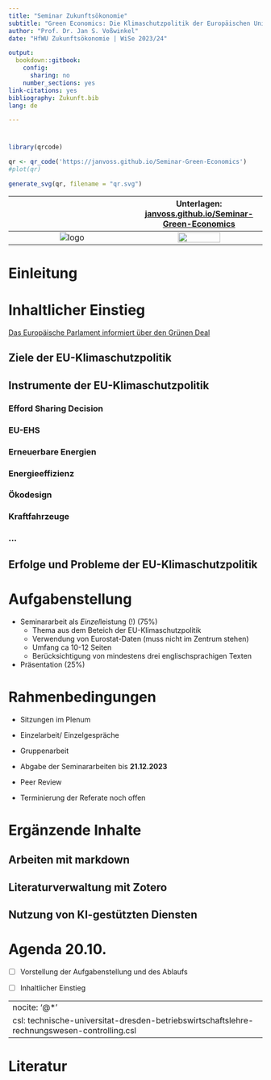 ```yaml
---
title: "Seminar Zukunftsökonomie"
subtitle: "Green Economics: Die Klimaschutzpolitik der Europäischen Union"
author: "Prof. Dr. Jan S. Voßwinkel"
date: "HfWU Zukunftsökonomie | WiSe 2023/24"

output:
  bookdown::gitbook:
    config:
      sharing: no
    number_sections: yes
link-citations: yes
bibliography: Zukunft.bib
lang: de

---
```


#  {-}

```r
library(qrcode)

qr <- qr_code('https://janvoss.github.io/Seminar-Green-Economics')
#plot(qr)

generate_svg(qr, filename = "qr.svg")

```



 ${}$             |  Unterlagen: [janvoss.github.io/Seminar-Green-Economics](https://janvoss.github.io/Seminar-Green-Economics)
:-------------------------:|:-------------------------:
![logo](logo.png)  |  ![](qr.svg){width=60% }


# Einleitung

# Inhaltlicher Einstieg

[Das Europäische Parlament informiert über den Grünen Deal](https://www.europarl.europa.eu/news/de/headlines/society/20200618STO81513/gruner-deal-schlussel-zu-einer-klimaneutralen-und-nachhaltigen-eu?at_campaign=20234-Green&at_medium=Google_Ads&at_platform=Search&at_creation=Sitelink&at_goal=TR_G&at_audience=eu%20climate%20change&at_topic=Green_Deal&gclid=Cj0KCQjwhL6pBhDjARIsAGx8D5_seI1zh6POL7rbOyin0FfRmbGCjnccjK7wN83wm6gicaIPw0_smEEaAiPlEALw_wcB)

## Ziele der EU-Klimaschutzpolitik

## Instrumente der EU-Klimaschutzpolitik

### Efford Sharing Decision

### EU-EHS

### Erneuerbare Energien

### Energieeffizienz

### Ökodesign

### Kraftfahrzeuge

### ...

## Erfolge und Probleme der EU-Klimaschutzpolitik


# Aufgabenstellung

- Seminararbeit als *Einzel*leistung (!) (75%)
  - Thema aus dem Beteich der EU-Klimaschutzpolitik  
  - Verwendung von Eurostat-Daten (muss nicht im Zentrum stehen)  
  - Umfang ca 10-12 Seiten
  - Berücksichtigung von mindestens drei englischsprachigen Texten  
- Präsentation (25%)

# Rahmenbedingungen

- Sitzungen im Plenum
- Einzelarbeit/ Einzelgespräche  
- Gruppenarbeit  

- Abgabe der Seminararbeiten bis **21.12.2023**

- Peer Review

- Terminierung der Referate noch offen

[25*10 Min Referat= 3-4 Blöcke]::

# Ergänzende Inhalte

## Arbeiten mit markdown

## Literaturverwaltung mit Zotero

## Nutzung von KI-gestützten Diensten



# Agenda 20.10. {-}

- [ ] Vorstellung der Aufgabenstellung und des Ablaufs

- [ ] Inhaltlicher Einstieg


---
nocite: '@*'
csl: technische-universitat-dresden-betriebswirtschaftslehre-rechnungswesen-controlling.csl
---

# Literatur {-}

<style>body {text-align: justify}</style>


<div style="text-indent: -40px; padding-left: 40px;">

<div id="refs"></div>

</div>

[Hier LVZ ausgeben]::

[https://dailydevsblog.com/troubleshoot/resolved-how-to-generate-a-hanging-citation-for-an-html-document-in-rmarkdown-151396/]::